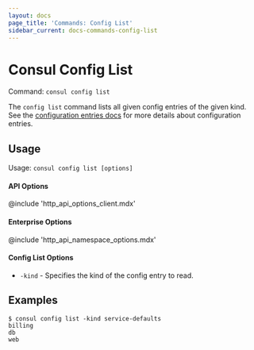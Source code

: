 ```yaml
---
layout: docs
page_title: 'Commands: Config List'
sidebar_current: docs-commands-config-list
---
```


# Consul Config List

Command: `consul config list`

The `config list` command lists all given config entries of the given kind.
See the [configuration entries docs](/docs/agent/config_entries.html) for more
details about configuration entries.

## Usage

Usage: `consul config list [options]`

#### API Options

@include 'http_api_options_client.mdx'

#### Enterprise Options

@include 'http_api_namespace_options.mdx'

#### Config List Options

- `-kind` - Specifies the kind of the config entry to read.

## Examples

    $ consul config list -kind service-defaults
    billing
    db
    web
